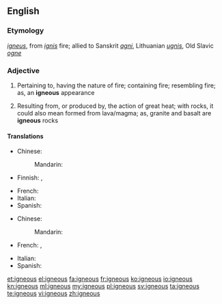 ==English==

===Etymology===
{{etyl|la|en}} ''[[igneus]]'', from ''[[ignis]]'' fire; allied to Sanskrit ''[[अग्नि|agni]]'', Lithuanian ''[[ugnis]]'', Old Slavic ''[[ogne]]''

===Adjective===
{{en-adj}}

# Pertaining to, having the nature of fire; containing fire; resembling fire; as, an '''igneous''' appearance
# {{context|geology|lang=en}} Resulting from, or produced by, the action of great heat; with rocks, it could also mean formed from lava/magma; as, granite and basalt are '''igneous''' rocks

====Translations====
{{trans-top|pertaining to, having the nature of fire}}
* Chinese:
*: Mandarin:  {{t|cmn|火成的|tr=huǒchéngde|sc=Hani}}
* Finnish: {{t|fi|syttyvä}}, {{t|fi|tulenarka}}
{{trans-mid}}
* French: {{t+|fr|igné}}
* Italian: {{t|it|igneo}}
* Spanish: {{t+|es|ígneo}}
{{trans-bottom}}

{{trans-top|resulting from, or produced by, the action of great heat}}
* Chinese:
*: Mandarin:  {{t|cmn|火成的|tr=huǒchéngde|sc=Hani}}
* French: {{t+|fr|igné}}, {{t+|fr|magmatique}}
{{trans-mid}}
* Italian: {{t|it|igneo}}
* Spanish: {{t+|es|ígneo}}
{{trans-bottom}}

[[et:igneous]]
[[el:igneous]]
[[fa:igneous]]
[[fr:igneous]]
[[ko:igneous]]
[[io:igneous]]
[[kn:igneous]]
[[ml:igneous]]
[[my:igneous]]
[[pl:igneous]]
[[sv:igneous]]
[[ta:igneous]]
[[te:igneous]]
[[vi:igneous]]
[[zh:igneous]]